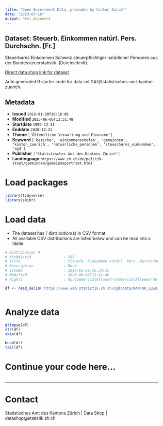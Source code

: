 ```yaml
---
title: "Open Government Data, provided by Canton Zurich"
date: "2023-07-16"
output: html_document
---
```


## Dataset: Steuerb. Einkommen natürl. Pers. Durchschn. [Fr.]

Steuerbares Einkommen Schweiz steuerpflichtiger natürlicher Personen aus der Bundessteuerstatistik.  (Durchschnitt).

[Direct data shop link for dataset](https://www.zh.ch/de/politik-staat/opendata.zhweb-noredirect.zhweb-cache.html#/datasets/247@statistisches-amt-kanton-zuerich)

Auto generated R starter code for data set 247@statistisches-amt-kanton-zuerich.

## Metadata

- **Issued** `2016-01-20T20:16:00`
- **Modified** `2023-06-06T13:31:48`
- **Startdate** `1999-12-31`
- **Enddate** `2020-12-31`
- **Theme** `['Öffentliche Verwaltung und Finanzen']`
- **Keyword** `['bezirke', 'einkommensstufen', 'gemeinden', 'kanton_zuerich', 'natuerliche_personen', 'steuerbares_einkommen', 'ogd']`
- **Publisher** `['Statistisches Amt des Kantons Zürich']`
- **Landingpage** `https://www.zh.ch/de/politik-staat/gemeinden/gemeindeportraet.html`


# Load packages

```r

library(tidyverse)
library(skimr)

```

# Load data

-   The dataset has 1 distribution(s) in CSV format.
-   All available CSV distributions are listed below and can be read into a tibble.

```r

# Distribution 0
# Ktzhdistid               : 205
# Title                    : Steuerb. Einkommen natürl. Pers. Durchschn. [Fr.]
# Description              : None
# Issued                   : 2016-01-21T16:30:35
# Modified                 : 2023-06-06T13:31:48
# Rights                   : NonCommercialAllowed-CommercialAllowed-ReferenceRequired

df <- read_delim('https://www.web.statistik.zh.ch/ogd/data/KANTON_ZUERICH_317.csv')



```

# Analyze data

```r

glimpse(df)
str(df)
skim(df)

head(df)
tail(df)

```

# Continue your code here...

```r

```

------------------------------------------------------------------------

# Contact

Statistisches Amt des Kantons Zürich | Data Shop | datashop@statistik.zh.ch
